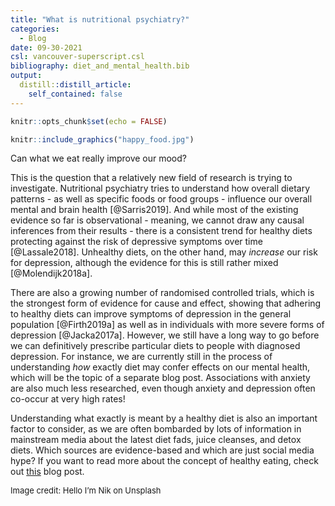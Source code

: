 ```yaml
---
title: "What is nutritional psychiatry?"
categories:
  - Blog
date: 09-30-2021
csl: vancouver-superscript.csl
bibliography: diet_and_mental_health.bib
output:
  distill::distill_article:
    self_contained: false
---
```

```r
knitr::opts_chunk$set(echo = FALSE)
```

```r
knitr::include_graphics("happy_food.jpg")
```

Can what we eat really improve our mood?

This is the question that a relatively new field of research is trying to investigate. Nutritional psychiatry tries to understand how overall dietary patterns - as well as specific foods or food groups - influence our overall mental and brain health [@Sarris2019]. And while most of the existing evidence so far is observational - meaning, we cannot draw any causal inferences from their results - there is a consistent trend for healthy diets protecting against the risk of depressive symptoms over time [@Lassale2018]. Unhealthy diets, on the other hand, may *increase* our risk for depression, although the evidence for this is still rather mixed [@Molendijk2018a].

There are also a growing number of randomised controlled trials, which is the strongest form of evidence for cause and effect, showing that adhering to healthy diets can improve symptoms of depression in the general population [@Firth2019a] as well as in individuals with more severe forms of depression [@Jacka2017a]. However, we still have a long way to go before we can definitively prescribe particular diets to people with diagnosed depression. For instance, we are currently still in the process of understanding *how* exactly diet may confer effects on our mental health, which will be the topic of a separate blog post. Associations with anxiety are also much less researched, even though anxiety and depression often co-occur at very high rates!

Understanding what exactly is meant by a healthy diet is also an important factor to consider, as we are often bombarded by lots of information in mainstream media about the latest diet fads, juice cleanses, and detox diets. Which sources are evidence-based and which are just social media hype? If you want to read more about the concept of healthy eating, check out [this](https://www.feedinghappy.com/posts/2021-11-15-principles-of-healthy-eating/) blog post.

<font size="2">Image credit: Hello I'm Nik on Unsplash</font>
